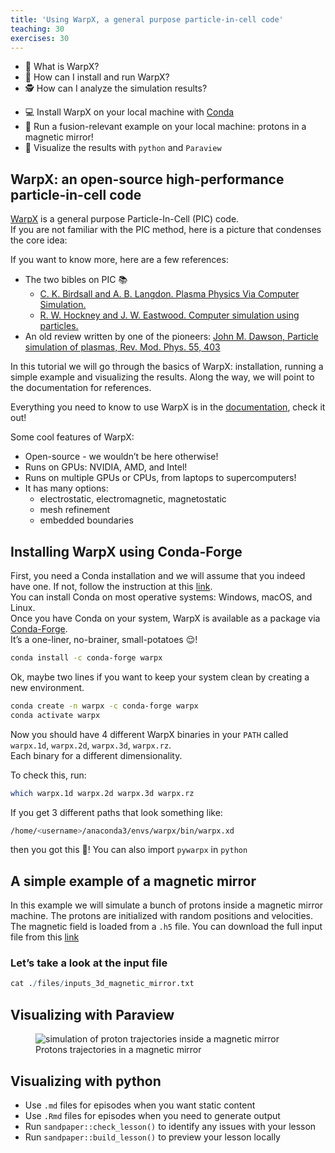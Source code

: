 ```yaml
---
title: 'Using WarpX, a general purpose particle-in-cell code'  
teaching: 30
exercises: 30
---
```


:::::::::::::::::::::::::::::::::::::: questions 

- 🤌 What is WarpX? 
- 🧮 How can I install and run WarpX?
- 🕵️ How can I analyze the simulation results?

::::::::::::::::::::::::::::::::::::::::::::::::

::::::::::::::::::::::::::::::::::::: objectives

- 💻 Install WarpX on your local machine with [Conda](https://docs.conda.io/en/latest/)
- 🏃 Run a fusion-relevant example on your local machine: protons in a magnetic mirror!
- 👀 Visualize the results with `python` and `Paraview`

::::::::::::::::::::::::::::::::::::::::::::::::

## WarpX: an open-source high-performance particle-in-cell code 

[WarpX](https://github.com/BLAST-WarpX/warpx) is a general purpose Particle-In-Cell (PIC) code.  
If you are not familiar with the PIC method, here is a picture that condenses the core idea:  

If you want to know more, here are a few references:

*  The two bibles on PIC 📚
     *  [C. K. Birdsall and A. B. Langdon. Plasma Physics Via Computer Simulation.](https://doi.org/10.1201/9781315275048)  
     *  [R. W. Hockney and J. W. Eastwood. Computer simulation using particles.](https://doi.org/10.1201/9780367806934)  
*  An old review written by one of the pioneers: [John M. Dawson, Particle simulation of plasmas, Rev. Mod. Phys. 55, 403](https://doi.org/10.1103/RevModPhys.55.403)  


In this tutorial we will go through the basics of WarpX: installation, running a simple example and visualizing the results. 
Along the way, we will point to the documentation for references.


::: callout
Everything you need to know to use WarpX is in the [documentation](https://warpx.readthedocs.io/en/latest/index.html), check it out!
:::

::::::::::::::::::::::::::::::::::::::::::::::: checklist

Some cool features of WarpX:  

*  Open-source - we wouldn't be here otherwise!
*  Runs on GPUs: NVIDIA, AMD, and Intel! 
*  Runs on multiple GPUs or CPUs, from laptops to supercomputers!
*  It has many options: 
    *  electrostatic, electromagnetic, magnetostatic
    *  mesh refinement
    *  embedded boundaries

:::::::::::::::::::::::::::::::::::::::::::::::::::::::::

## Installing WarpX using Conda-Forge

First, you need a Conda installation and we will assume that you indeed have one.
If not, follow the instruction at this [link](https://docs.conda.io/projects/conda/en/stable/user-guide/install/index.html#regular-installation).  
You can install Conda on most operative systems: Windows, macOS, and Linux.  
Once you have Conda on your system, WarpX is available as a package via [Conda-Forge](https://conda-forge.org/download/).  
It's a one-liner, no-brainer, small-potatoes 😌!

::: callout
```bash
conda install -c conda-forge warpx 
```
:::

Ok, maybe two lines if you want to keep your system clean by creating a new environment. 

```bash
conda create -n warpx -c conda-forge warpx 
conda activate warpx 
```

Now you should have 4 different WarpX binaries in your `PATH` called `warpx.1d`, `warpx.2d`, `warpx.3d`, `warpx.rz`.  
Each binary for a different dimensionality.  

To check this, run:
```bash
which warpx.1d warpx.2d warpx.3d warpx.rz
```
If you get 3 different paths that look something like:
```bash
/home/<username>/anaconda3/envs/warpx/bin/warpx.xd
```
then you got this 🙌! You can also import `pywarpx` in `python`



## A simple example of a magnetic mirror

In this example we will simulate a bunch of protons inside a magnetic mirror machine. 
The protons are initialized with random positions and velocities. 
The magnetic field is loaded from a `.h5` file.
You can download the full input file from this [link](../files/inputs_3d_magnetic_mirror.txt)

:::::::::::::::::::::::::::::::::::::::::: spoiler

### Let's take a look at the input file

```r
cat ./files/inputs_3d_magnetic_mirror.txt
```
::::::::::::::::::::::::::::::::::::::::::::::::::




## Visualizing with Paraview 


![Protons trajectories in a magnetic mirror](https://gist.github.com/user-attachments/assets/24b11226-4242-4958-bc12-c09159363065){alt="simulation of proton trajectories inside a magnetic mirror"}


## Visualizing with python

::::::::::::::::::::::::::::::::::::: keypoints 

- Use `.md` files for episodes when you want static content
- Use `.Rmd` files for episodes when you need to generate output
- Run `sandpaper::check_lesson()` to identify any issues with your lesson
- Run `sandpaper::build_lesson()` to preview your lesson locally

::::::::::::::::::::::::::::::::::::::::::::::::
